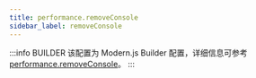 ```yaml
---
title: performance.removeConsole
sidebar_label: removeConsole
---
```


:::info BUILDER
该配置为 Modern.js Builder 配置，详细信息可参考 [performance.removeConsole](https://modernjs.dev/builder/api/config-performance.html#performance-removeconsole)。
:::


<Main />

